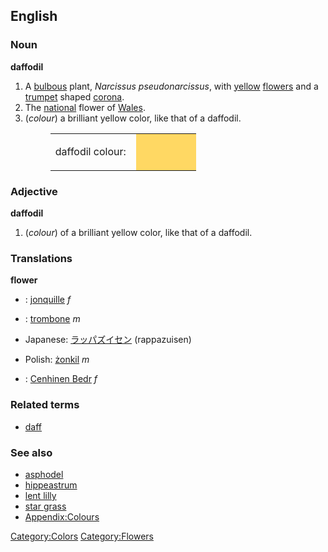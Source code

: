 {{wikipedia}}
==English==
===Noun===
'''daffodil'''
# A [[bulbous]] plant, ''Narcissus pseudonarcissus'', with [[yellow]] [[flower]]s and a [[trumpet]] shaped [[corona]].
# The [[national]] flower of [[Wales]].
#(''colour'') a brilliant yellow color, like that of a daffodil.
#:<table><tr><td>daffodil colour: &nbsp;</td><td bgcolor="#FFD863" width="80">&nbsp; </td></tr></table>

===Adjective===
'''daffodil'''
#(''colour'') of a brilliant yellow color, like that of a daffodil.

===Translations===
'''flower'''
{{top}}
*{{fr}}: [[jonquille]] ''f''
*{{it}}: [[trombone]] ''m''
*Japanese: [[ラッパズイセン]] (rappazuisen)
{{mid}}
*Polish: [[żonkil]] ''m''
*{{cy}}: [[Cenhinen Bedr]] ''f''
{{bottom}}

===Related terms===
*[[daff]]

===See also===
*[[asphodel]]
*[[hippeastrum]]
*[[lent lilly]]
*[[star grass]]
*[[Wiktionary_Appendix:Colours|Appendix:Colours]]

[[Category:Colors]]
[[Category:Flowers]]